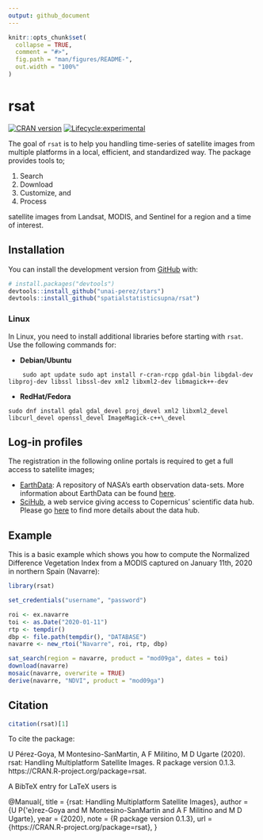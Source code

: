 ```yaml
---
output: github_document
---
```


```r
knitr::opts_chunk$set(
  collapse = TRUE,
  comment = "#>",
  fig.path = "man/figures/README-",
  out.width = "100%"
)
```

# rsat

<!-- badges: start -->

[![CRAN version](https://www.r-pkg.org/badges/version/rsat)](https://cran.r-project.org/web/packages/rsat/)
[![Lifecycle:experimental](https://img.shields.io/badge/lifecycle-experimental-orange.svg)](https://www.tidyverse.org/lifecycle/#experimental)

<!-- badges: end -->

The goal of `rsat` is to help you handling time-series of satellite images from multiple platforms in a local, efficient, and standardized way. The package provides tools to;

1.  Search
2.  Download
3.  Customize, and
4.  Process

satellite images from Landsat, MODIS, and Sentinel for a region and a time of interest.

## Installation

You can install the development version from [GitHub](https://github.com/) with:

``` r
# install.packages("devtools")
devtools::install_github("unai-perez/stars")
devtools::install_github("spatialstatisticsupna/rsat")
```

### Linux

In Linux, you need to install additional libraries before starting with `rsat`. Use the following commands for:

-   **Debian/Ubuntu**

<!-- -->

        sudo apt update sudo apt install r-cran-rcpp gdal-bin libgdal-dev libproj-dev libssl libssl-dev xml2 libxml2-dev libmagick++-dev

-   **RedHat/Fedora**

<!-- -->

    sudo dnf install gdal gdal_devel proj_devel xml2 libxml2_devel libcurl_devel openssl_devel ImageMagick-c++\_devel

## Log-in profiles

The registration in the following online portals is required to get a full access to satellite images;

-   [EarthData](https://ers.cr.usgs.gov/register/): A repository of NASA's earth observation data-sets. More information about EarthData can be found [here](https://earthdata.nasa.gov/earth-observation-data).
-   [SciHub](https://scihub.copernicus.eu/dhus/#/self-registration), a web service giving access to Copernicus' scientific data hub. Please go [here](https://scihub.copernicus.eu/) to find more details about the data hub.

## Example

This is a basic example which shows you how to compute the Normalized Difference Vegetation Index from a MODIS captured on January 11th, 2020 in northern Spain (Navarre):

``` r
library(rsat)

set_credentials("username", "password")

roi <- ex.navarre
toi <- as.Date("2020-01-11")
rtp <- tempdir()
dbp <- file.path(tempdir(), "DATABASE")
navarre <- new_rtoi("Navarre", roi, rtp, dbp)

sat_search(region = navarre, product = "mod09ga", dates = toi)
download(navarre)
mosaic(navarre, overwrite = TRUE)
derive(navarre, "NDVI", product = "mod09ga")
```

## Citation

``` r
citation(rsat)[1]
```
To cite the package:

U Pérez-Goya, M Montesino-SanMartin, A F Militino, M D Ugarte (2020). rsat: Handling
  Multiplatform Satellite Images. R package version 0.1.3.
  https://CRAN.R-project.org/package=rsat.

A BibTeX entry for LaTeX users is

@Manual{,
  title = {rsat: Handling Multiplatform Satellite Images},
  author = {U P{\'e}rez-Goya and M Montesino-SanMartin and A F Militino and M D Ugarte},
  year = {2020},
  note = {R package version 0.1.3},
  url = {https://CRAN.R-project.org/package=rsat},
}

